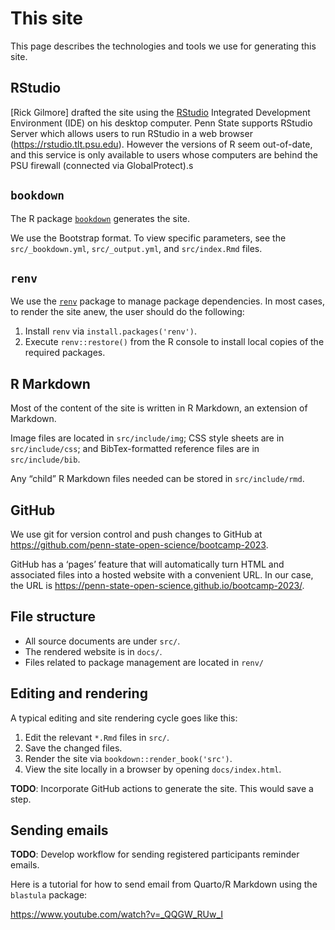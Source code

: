 # This site {-}

This page describes the technologies and tools we use for generating this site.

## RStudio {-}

[Rick Gilmore] drafted the site using the [RStudio](https://posit.co/download/rstudio-desktop/) Integrated Development Environment (IDE) on his desktop computer.
Penn State supports RStudio Server which allows users to run RStudio in a web browser (<https://rstudio.tlt.psu.edu>).
However the versions of R seem out-of-date, and this service is only available to users whose computers are behind the PSU firewall (connected via GlobalProtect).s

## `bookdown`  {-}

The R package [`bookdown`](https://bookdown.org/yihui/bookdown/) generates the site.

We use the Bootstrap format.
To view specific parameters, see the `src/_bookdown.yml`, `src/_output.yml`, and `src/index.Rmd` files.

## `renv`  {-}

We use the [`renv`](https://rstudio.github.io/renv/articles/renv.html) package to manage package dependencies.
In most cases, to render the site anew, the user should do the following:

1. Install `renv` via `install.packages('renv')`.
2. Execute `renv::restore()` from the R console to install local copies of the required packages.

## R Markdown  {-}

Most of the content of the site is written in R Markdown, an extension of Markdown.

Image files are located in `src/include/img`; CSS style sheets are in `src/include/css`; and BibTex-formatted reference files are in `src/include/bib`.

Any "child" R Markdown files needed can be stored in `src/include/rmd`.

## GitHub  {-}

We use git for version control and push changes to GitHub at <https://github.com/penn-state-open-science/bootcamp-2023>.

GitHub has a 'pages' feature that will automatically turn HTML and associated files into a hosted website with a convenient URL.
In our case, the URL is <https://penn-state-open-science.github.io/bootcamp-2023/>.

## File structure {-}

- All source documents are under `src/`.
- The rendered website is in `docs/`.
- Files related to package management are located in `renv/`

## Editing and rendering {-}

A typical editing and site rendering cycle goes like this:

1. Edit the relevant `*.Rmd` files in `src/`.
2. Save the changed files.
3. Render the site via `bookdown::render_book('src')`.
4. View the site locally in a browser by opening `docs/index.html`.

::: {.rmdnote}

**TODO**: Incorporate GitHub actions to generate the site. This would save a step.

:::

## Sending emails {-}

::: {.rmdnote}

**TODO**: Develop workflow for sending registered participants reminder emails.

:::

Here is a tutorial for how to send email from Quarto/R Markdown using the `blastula` package:

<https://www.youtube.com/watch?v=_QQGW_RUw_I>
